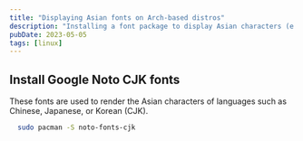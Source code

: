 ```yaml
---
title: "Displaying Asian fonts on Arch-based distros"
description: "Installing a font package to display Asian characters (e.g. Chinese, Japanese, Korean) on Linux"
pubDate: 2023-05-05
tags: [linux]
---
```


## Install Google Noto CJK fonts

These fonts are used to render the Asian characters of languages such as Chinese, Japanese, or Korean (CJK).

```sh
  sudo pacman -S noto-fonts-cjk
```
